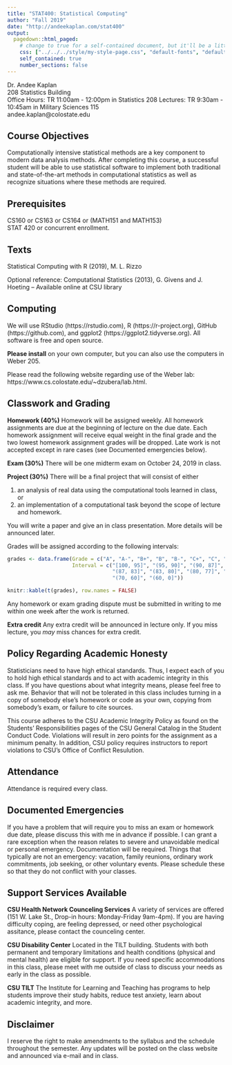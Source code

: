 ```yaml
---
title: "STAT400: Statistical Computing"
author: "Fall 2019"
date: "http://andeekaplan.com/stat400"
output:
  pagedown::html_paged:
    # change to true for a self-contained document, but it'll be a litte slower for Pandoc to render
    css: ["../../../style/my-style-page.css", "default-fonts", "default-page", "default"]
    self_contained: true
    number_sections: false
---
```


Dr. Andee Kaplan  
208 Statistics Building  
Office Hours: TR 11:00am - 12:00pm in Statistics 208
Lectures: TR 9:30am - 10:45am in Military Sciences 115   
andee.kaplan@colostate.edu

## Course Objectives

Computationally intensive statistical methods are a key component to modern data analysis methods. After completing this course, a successful student will be able to use statistical software to implement both traditional and state-of-the-art methods in computational statistics as well as recognize situations where these methods are required.

## Prerequisites

CS160 or CS163 or CS164 or (MATH151 and MATH153)  
STAT 420 or concurrent enrollment.

## Texts

Statistical Computing with R (2019), M. L. Rizzo

Optional reference: Computational Statistics (2013), G. Givens and J. Hoeting -- Available online at CSU library

## Computing

We will use RStudio (https://rstudio.com), R (https://r-project.org), GitHub (https://github.com), and ggplot2 (https://ggplot2.tidyverse.org). All software is free and open source.

**Please install** on your own computer, but you can also use the computers in Weber 205. 

Please read the following website regarding use of the Weber lab: https://www.cs.colostate.edu/~dzubera/lab.html.

## Classwork and Grading

**Homework (40%)** Homework will be assigned weekly. All homework assignments are due at the beginning of lecture on the due date. Each homework assignment will receive equal weight in the final grade and the two lowest homework assignment grades will be dropped. Late work is not accepted except in rare cases (see Documented emergencies below).

**Exam (30%)** There will be one midterm exam on October 24, 2019 in class.

**Project (30%)** There will be a final project that will consist of either 

1. an analysis of real data using the computational tools learned in class, or 
2. an implementation of a computational task beyond the scope of lecture and homework. 

You will write a paper and give an in class presentation. More details will be announced later.

Grades will be assigned according to the following intervals:

```r
grades <- data.frame(Grade = c("A", "A-", "B+", "B", "B-", "C+", "C", "D", "F"),
                     Interval = c("[100, 95]", "(95, 90]", "(90, 87]", 
                                  "(87, 83]", "(83, 80]", "(80, 77]", "(77, 70]", 
                                  "(70, 60]", "(60, 0]"))

knitr::kable(t(grades), row.names = FALSE)
```

Any homework or exam grading dispute must be submitted in writing to me within one week after the work is returned.

**Extra credit** Any extra credit will be announced in lecture only. If you miss lecture, you *may* miss chances for extra credit.

## Policy Regarding Academic Honesty

Statisticians need to have high ethical standards. Thus, I expect each of you to hold high ethical standards and to act with academic integrity in this class. If you have questions about what integrity means, please feel free to ask me. Behavior that will not be tolerated in this class includes turning in a copy of somebody else's homework or code as your own, copying from somebody's exam, or failure to cite sources.

This course adheres to the CSU Academic Integrity Policy as found on the Students' Responsibilities pages of the CSU General Catalog in the Student Conduct Code. Violations will result in zero points for the assignment as a minimum penalty. In addition, CSU policy requires instructors to report violations to CSU's Office of Conflict Resulution. 

## Attendance

Attendance is required every class.

## Documented Emergencies

If you have a problem that will require you to miss an exam or homework due date, please discuss this with me in advance if possible. I can grant a rare exception when the reason relates to severe and unavoidable medical or personal emergency. Documentation will be required. Things that typically are not an emergency: vacation, family reunions, ordinary work commitments, job seeking, or other voluntary events. Please schedule these so that they do not conflict with your classes.

## Support Services Available

**CSU Health Network Counceling Services** A variety of services are offered (151 W. Lake St., Drop-in hours: Monday-Friday 9am-4pm). If you are having difficulty coping, are feeling depressed, or need other psychological assitance, please contact the counceling center.

**CSU Disability Center** Located in the TILT building. Students with both permanent and temporary limitations and health conditions (physical and mental health) are eligible for support. If you need specific accommodations in this class, please meet with me outside of class to discuss your needs as early in the class as possible.

**CSU TILT** The Institute for Learning and Teaching has programs to help students improve their study habits, reduce test anxiety, learn about academic integrity, and more.

## Disclaimer

I reserve the right to make amendments to the syllabus and the schedule throughout the semester. Any updates will be posted on the class website and announced via e-mail and in class.
